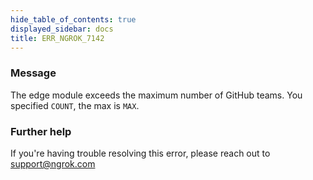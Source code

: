 ```yaml
---
hide_table_of_contents: true
displayed_sidebar: docs
title: ERR_NGROK_7142
---
```




### Message

The edge module exceeds the maximum number of GitHub teams. You specified `COUNT`, the max is `MAX`.

<ErrorDetails error="err_ngrok_7142" />

### Further help

If you're having trouble resolving this error, please reach out to [support@ngrok.com](mailto:support@ngrok.com?subject=Help%20with%20ERR_NGROK_7142)
